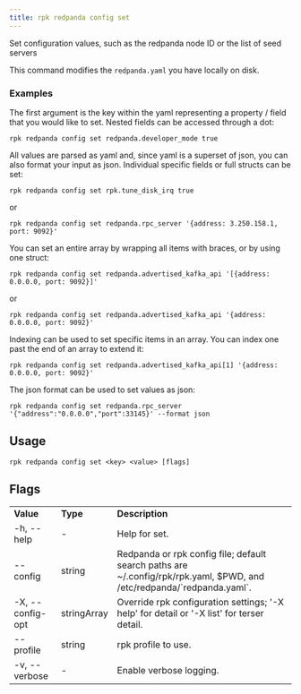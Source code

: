 ```yaml
---
title: rpk redpanda config set
---
```


<head>
  <meta name="title" content="rpk redpanda config set | Redpanda Docs" />
  <meta name="description" content="rpk redpanda config set" />
  <link rel="canonical" href="https://docs.redpanda.com/docs/reference/rpk/rpk-redpanda/rpk-redpanda-config-set/" />
</head>

Set configuration values, such as the redpanda node ID or the list of seed servers

This command modifies the `redpanda.yaml` you have locally on disk.

### Examples

The first argument is the key within the yaml representing a property / field that you
would like to set. Nested fields can be accessed through a dot:

```
rpk redpanda config set redpanda.developer_mode true
```

All values are parsed as yaml and, since yaml is a superset of json, you can
also format your input as json. Individual specific fields or full structs can
be set:

```
rpk redpanda config set rpk.tune_disk_irq true
```


or

```
rpk redpanda config set redpanda.rpc_server '{address: 3.250.158.1, port: 9092}'
```

You can set an entire array by wrapping all items with braces, or by using one struct:

```
rpk redpanda config set redpanda.advertised_kafka_api '[{address: 0.0.0.0, port: 9092}]'
```

or

```
rpk redpanda config set redpanda.advertised_kafka_api '{address: 0.0.0.0, port: 9092}'
```

Indexing can be used to set specific items in an array. You can index one past
the end of an array to extend it:

```
rpk redpanda config set redpanda.advertised_kafka_api[1] '{address: 0.0.0.0, port: 9092}'
```

The json format can be used to set values as json:

```
rpk redpanda config set redpanda.rpc_server '{"address":"0.0.0.0","port":33145}' --format json
```

## Usage

```
rpk redpanda config set <key> <value> [flags]
```

## Flags

<table>
  <tbody>
    <tr>
      <td>
        <strong>Value</strong>
      </td>
      <td>
        <strong>Type</strong>
      </td>
      <td>
        <strong>Description</strong>
      </td>
    </tr>
    <tr>
      <td>-h, --help</td>
      <td>-</td>
      <td>Help for set.</td>
    </tr>
    <tr>
      <td>--config</td>
      <td>string</td>
      <td>
        Redpanda or rpk config file; default search paths are
        ~/.config/rpk/rpk.yaml, $PWD, and /etc/redpanda/`redpanda.yaml`.
      </td>
    </tr>
    <tr>
      <td>-X, --config-opt</td>
      <td>stringArray</td>
      <td>
        Override rpk configuration settings; '-X help' for detail or '-X list'
        for terser detail.
      </td>
    </tr>
    <tr>
      <td>--profile</td>
      <td>string</td>
      <td>rpk profile to use.</td>
    </tr>
    <tr>
      <td>-v, --verbose</td>
      <td>-</td>
      <td>Enable verbose logging.</td>
    </tr>
  </tbody>
</table>
